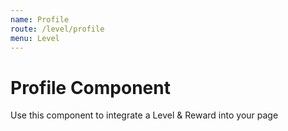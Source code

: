 ```yaml
---
name: Profile
route: /level/profile
menu: Level
---
```



# Profile Component

Use this component to integrate a Level & Reward into your page

<Playground>
	<div style={{ width: "100%", height: "650px", overflow: "hidden" }}>
		<LevelProfileComponent
			data={{
				level: 5,
				currentXp: 512,
				totalXp: 10231,
				levelXp: 1100,
				levelUp: false,
				log: [],
				rewards: [{ currency: "xp", amount: 500 }],
			}}
			avatar={{
				url: "https://storage.googleapis.com/gwen-prod-storage/avatar-packages/default/01.svg",
				colors: { background: "#98ca9d", shirt: "#55ab59" },
			}}
		/>
	</div>
</Playground>

<Props of={LevelProfileComponent} />

